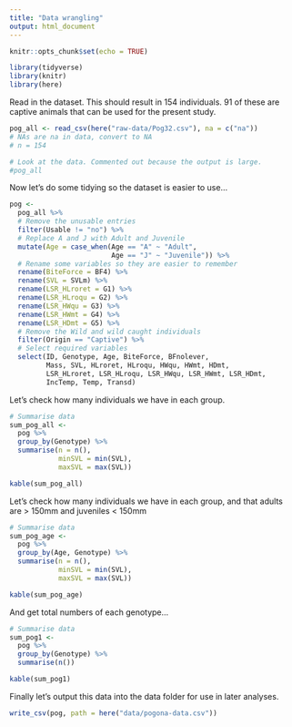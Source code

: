 ```yaml
---
title: "Data wrangling"
output: html_document
---
```


```r
knitr::opts_chunk$set(echo = TRUE)
```

```r
library(tidyverse)
library(knitr)
library(here)
```

Read in the dataset. This should result in 154 individuals. 91 of these are captive animals that can be used for the present study. 

```r

pog_all <- read_csv(here("raw-data/Pog32.csv"), na = c("na")) 
# NAs are na in data, convert to NA
# n = 154

# Look at the data. Commented out because the output is large.
#pog_all

```

Now let's do some tidying so the dataset is easier to use...

```r
pog <-
  pog_all %>%
  # Remove the unusable entries
  filter(Usable != "no") %>%
  # Replace A and J with Adult and Juvenile
  mutate(Age = case_when(Age == "A" ~ "Adult", 
                         Age == "J" ~ "Juvenile")) %>%
  # Rename some variables so they are easier to remember
  rename(BiteForce = BF4) %>%
  rename(SVL = SVLm) %>%
  rename(LSR_HLroret = G1) %>%
  rename(LSR_HLroqu = G2) %>%
  rename(LSR_HWqu = G3) %>%
  rename(LSR_HWmt = G4) %>%
  rename(LSR_HDmt = G5) %>%
  # Remove the Wild and wild caught individuals
  filter(Origin == "Captive") %>%
  # Select required variables
  select(ID, Genotype, Age, BiteForce, BFnolever,
         Mass, SVL, HLroret, HLroqu, HWqu, HWmt, HDmt,
         LSR_HLroret, LSR_HLroqu, LSR_HWqu, LSR_HWmt, LSR_HDmt,
         IncTemp, Temp, Transd)
```


Let's check how many individuals we have in each group.
```r
# Summarise data
sum_pog_all <- 
  pog %>%
  group_by(Genotype) %>%
  summarise(n = n(),
            minSVL = min(SVL),
            maxSVL = max(SVL))

kable(sum_pog_all)
```



Let's check how many individuals we have in each group, and that adults are > 150mm and juveniles < 150mm
```r
# Summarise data
sum_pog_age <- 
  pog %>%
  group_by(Age, Genotype) %>%
  summarise(n = n(),
            minSVL = min(SVL),
            maxSVL = max(SVL))

kable(sum_pog_age)
```
And get total numbers of each genotype...
```r
# Summarise data
sum_pog1 <- 
  pog %>%
  group_by(Genotype) %>%
  summarise(n())

kable(sum_pog1)
```

Finally let's output this data into the data folder for use in later analyses.
```r
write_csv(pog, path = here("data/pogona-data.csv"))
```
